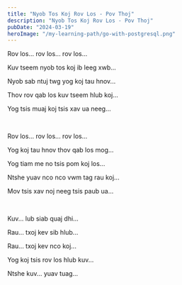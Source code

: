 ```yaml
---
title: "Nyob Tos Koj Rov Los - Pov Thoj"
description: "Nyob Tos Koj Rov Los - Pov Thoj"
pubDate: "2024-03-19"
heroImage: "/my-learning-path/go-with-postgresql.png"
---
```


Rov los... rov los... rov los...

Kuv tseem nyob tos koj ib leeg xwb...

Nyob sab ntuj twg yog koj tau hnov...

Thov rov qab los kuv tseem hlub koj...

Yog tsis muaj koj tsis xav ua neeg...

<br />

Rov los... rov los... rov los...

Yog koj tau hnov thov qab los mog...

Yog tiam me no tsis pom koj los...

Ntshe yuav nco nco vwm tag rau koj...

Mov tsis xav noj neeg tsis paub ua...

<br />

Kuv... lub siab quaj dhi...

Rau... txoj kev sib hlub...

Rau... txoj kev nco koj...

Yog koj tsis rov los hlub kuv...

Ntshe kuv... yuav tuag...
